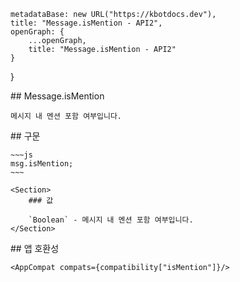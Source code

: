 
    metadataBase: new URL("https://kbotdocs.dev"),
    title: "Message.isMention - API2",
    openGraph: {
        ...openGraph,
        title: "Message.isMention - API2"
    }
}

<Section>
    ## Message.isMention

    메시지 내 멘션 포함 여부입니다.
</Section>
<Section>
    ## 구문

    ~~~js
    msg.isMention;
    ~~~

    <Section>
        ### 값

        `Boolean` - 메시지 내 멘션 포함 여부입니다.
    </Section>
</Section>
<Section>
    ## 앱 호환성

    <AppCompat compats={compatibility["isMention"]}/>
</Section>
